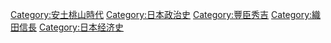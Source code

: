[[Category:安土桃山時代|Category:安土桃山時代]]
[[Category:日本政治史|Category:日本政治史]]
[[Category:豐臣秀吉|Category:豐臣秀吉]]
[[Category:織田信長|Category:織田信長]]
[[Category:日本经济史|Category:日本经济史]]